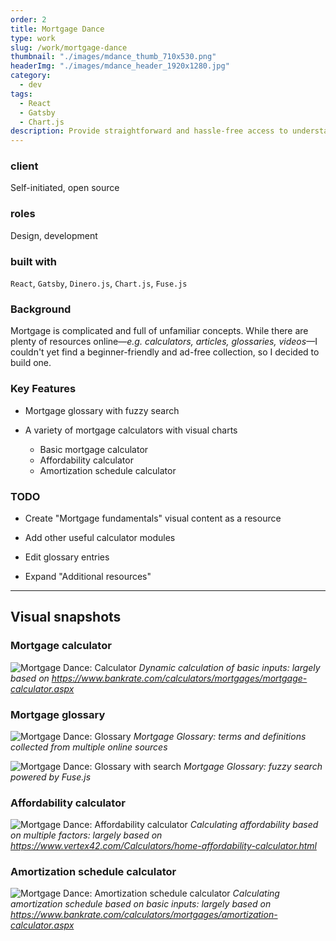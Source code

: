 ```yaml
---
order: 2
title: Mortgage Dance
type: work
slug: /work/mortgage-dance
thumbnail: "./images/mdance_thumb_710x530.png"
headerImg: "./images/mdance_header_1920x1280.jpg"
category:
  - dev
tags:
  - React
  - Gatsby
  - Chart.js
description: Provide straightforward and hassle-free access to understanding mortgage concepts and intuitive tools to plan homeownership
---
```



<section class="portfolioDetail">

### client

Self-initiated, open source

</section>

<section class="portfolioDetail">

### roles

Design, development

</section>

<section class="portfolioDetail">

### built with

`React`, `Gatsby`, `Dinero.js`, `Chart.js`, `Fuse.js`

</section>

<section class="portfolioDetail">

### Background

<div>

Mortgage is complicated and full of unfamiliar concepts. While there are plenty of resources online—_e.g. calculators, articles, glossaries, videos_—I couldn't yet find a beginner-friendly and ad-free collection, so I decided to build one.

</div>

</section>

<section class="portfolioDetail">

### Key Features

<div>

- Mortgage glossary with fuzzy search

- A variety of mortgage calculators with visual charts
  - Basic mortgage calculator
  - Affordability calculator
  - Amortization schedule calculator

</div>

</section>

<section class="portfolioDetail">

### TODO

<div>

- Create "Mortgage fundamentals" visual content as a resource

- Add other useful calculator modules

- Edit glossary entries

- Expand "Additional resources"

</div>

</section>

<ButtonContainer>
  <SimpleButton
    cta="Launch live site"
    href="https://mortgage.dance/"
    variant="yellow"
  />
  <SimpleButton
    cta="View GitHub Repo"
    href="https://github.com/baadaa/mortgage-dance"
    variant="green"
  />
</ButtonContainer>

---

## Visual snapshots

### Mortgage calculator

![Mortgage Dance: Calculator](./images/mdance_calculator.jpg)
_Dynamic calculation of basic inputs: largely based on https://www.bankrate.com/calculators/mortgages/mortgage-calculator.aspx_

### Mortgage glossary

![Mortgage Dance: Glossary](./images/mdance_glossary.jpg)
_Mortgage Glossary: terms and definitions collected from multiple online sources_

![Mortgage Dance: Glossary with search](./images/mdance_glossary_search.jpg)
_Mortgage Glossary: fuzzy search powered by Fuse.js_

### Affordability calculator

![Mortgage Dance: Affordability calculator](./images/mdance_affordability.jpg)
_Calculating affordability based on multiple factors: largely based on https://www.vertex42.com/Calculators/home-affordability-calculator.html_

### Amortization schedule calculator

![Mortgage Dance: Amortization schedule calculator](./images/mdance_amortization.jpg)
_Calculating amortization schedule based on basic inputs: largely based on https://www.bankrate.com/calculators/mortgages/amortization-calculator.aspx_

<ButtonContainer>
  <SimpleButton
    cta="Launch live site"
    href="https://mortgage.dance/"
    variant="yellow"
  />
  <SimpleButton
    cta="View GitHub Repo"
    href="https://github.com/baadaa/mortgage-dance"
    variant="green"
  />
</ButtonContainer>

